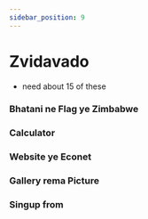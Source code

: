 ```yaml
---
sidebar_position: 9
---
```


# Zvidavado
- need about 15 of these

### Bhatani ne Flag ye Zimbabwe

### Calculator

### Website ye Econet

### Gallery rema Picture

### Singup from
